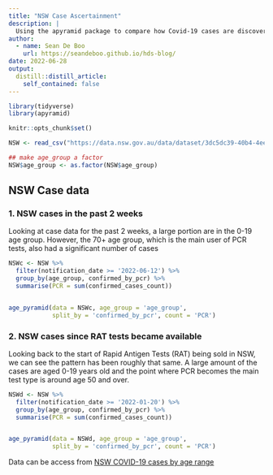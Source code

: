 ```yaml
---
title: "NSW Case Ascertainment"
description: |
  Using the apyramid package to compare how Covid-19 cases are discovered by age group
author:
  - name: Sean De Boo
    url: https://seandeboo.github.io/hds-blog/
date: 2022-06-28
output:
  distill::distill_article:
    self_contained: false
---
```



```r
library(tidyverse)
library(apyramid)

knitr::opts_chunk$set()
```


``` r

NSW <- read_csv("https://data.nsw.gov.au/data/dataset/3dc5dc39-40b4-4ee9-8ec6-2d862a916dcf/resource/4b03bc25-ab4b-46c0-bb3e-0c839c9915c5/download/confirmed_cases_table2_age_group_agg.csv")

## make age_group a factor
NSW$age_group <- as.factor(NSW$age_group)

```

## NSW Case data

### 1. NSW cases in the past 2 weeks

Looking at case data for the past 2 weeks, a large portion are in the 0-19 age group. However, the 70+ age group, which is the main user of PCR tests, also had a significant number of cases

``` r

NSWc <- NSW %>%
  filter(notification_date >= '2022-06-12') %>% 
  group_by(age_group, confirmed_by_pcr) %>% 
  summarise(PCR = sum(confirmed_cases_count))


age_pyramid(data = NSWc, age_group = 'age_group',
            split_by = 'confirmed_by_pcr', count = 'PCR')


```

### 2. NSW cases since RAT tests became available

Looking back to the start of Rapid Antigen Tests (RAT) being sold in NSW, we can see the pattern has been roughly that same. A large amount of the cases are aged 0-19 years old and the point where PCR becomes the main test type is around age 50 and over.

``` r
NSWd <- NSW %>%
  filter(notification_date >= '2022-01-20') %>% 
  group_by(age_group, confirmed_by_pcr) %>% 
  summarise(PCR = sum(confirmed_cases_count))


age_pyramid(data = NSWd, age_group = 'age_group',
            split_by = 'confirmed_by_pcr', count = 'PCR')


```

Data can be access from [NSW COVID-19 cases by age range](https://tinyurl.com/4ajzzxws)